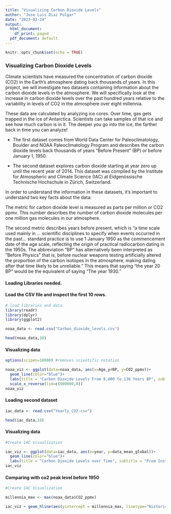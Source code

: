 ---
title: "Visualizing Carbon Dioxide Levels"
author: "Jose Luis Diaz Pulgar"
date: "2023-03-24"
output:
  html_document:
    df_print: paged
  pdf_document: default
---

```{r setup, include=FALSE}
knitr::opts_chunk$set(echo = TRUE)
```

### Visualizing Carbon Dioxide Levels

Climate scientists have measured the concentration of carbon dioxide (CO2) in the Earth’s atmosphere dating back thousands of years. In this project, we will investigate two datasets containing information about the carbon dioxide levels in the atmosphere. We will specifically look at the increase in carbon dioxide levels over the past hundred years relative to the variability in levels of CO2 in the atmosphere over eight millennia.

These data are calculated by analyzing ice cores. Over time, gas gets trapped in the ice of Antarctica. Scientists can take samples of that ice and see how much carbon is in it. The deeper you go into the ice, the farther back in time you can analyze!

* The first dataset comes from World Data Center for Paleoclimatology, Boulder and NOAA Paleoclimatology Program and describes the carbon dioxide levels back thousands of years “Before Present” (BP) or before January 1, 1950.

* The second dataset explores carbon dioxide starting at year zero up until the recent year of 2014. This dataset was compiled by the Institute for Atmospheric and Climate Science (IAC) at Eidgenössische Technische Hochschule in Zürich, Switzerland.

In order to understand the information in these datasets, it’s important to understand two key facts about the data:

The metric for carbon dioxide level is measured as parts per million or CO2 ppmv. This number describes the number of carbon dioxide molecules per one million gas molecules in our atmosphere.

The second metric describes years before present, which is “a time scale used mainly in … scientific disciplines to specify when events occurred in the past… standard practice is to use 1 January 1950 as the commencement date of the age scale, reflecting the origin of practical radiocarbon dating in the 1950s. The abbreviation “BP” has alternatively been interpreted as “Before Physics” that is, before nuclear weapons testing artificially altered the proportion of the carbon isotopes in the atmosphere, making dating after that time likely to be unreliable.” This means that saying “the year 20 BP” would be the equivalent of saying “The year 1930.”


#### Loading Libraries needed.
#### Load the CSV file and inspect the first 10 rows.

```{r message=FALSE, warning=FALSE, error=TRUE}
# load libraries and data
library(readr)
library(dplyr)
library(ggplot2)

noaa_data <- read.csv("Carbon_dioxide_levels.csv")

head(noaa_data,10)
```




#### Visualizing data

```{r error=TRUE}
options(scipen=10000) #removes scientific notation

noaa_viz <- ggplot(data=noaa_data, aes(x=Age_yrBP, y=CO2_ppmv))+
  geom_line(color="blue")+
  labs(title = "Carbon Dioxide Levels From 8,000 to 136 Years BP", subtitle = "From World Data Center for Paleoclimatology and NOAA Paleoclimatology Program", x="Years Before Today (0=1950)", y = "Carbon Dioxide Level (Parts Per Million)")+
  scale_x_reverse(lim=c(800000,0)) 
noaa_viz
```


#### Loading second dataset

```{r message=FALSE, error=TRUE}

iac_data <- read.csv("Yearly_CO2.csv")

head(iac_data,10)
```


#### Visualizing data
```{r message=FALSE, error=TRUE}
#Create IAC Visualization

iac_viz <- ggplot(data=iac_data, aes(x=year, y=data_mean_global))+
  geom_line(color="blue")+
  labs(title = "Carbon Dioxide Levels over Time", subtitle = "From Institute for Atmospheric and Climate Science (IAC).", x="Year", y = "Carbon Dioxide Level (Parts Per Million)")
iac_viz

```


#### Comparing with co2 peak level before 1950
```{r message=FALSE, error=TRUE}
#Create IAC Visualization

millennia_max <- max(noaa_data$CO2_ppmv)

iac_viz + geom_hline(aes(yintercept = millennia_max, linetype="Historical CO2 Peak before 1950"), color="red")

```
